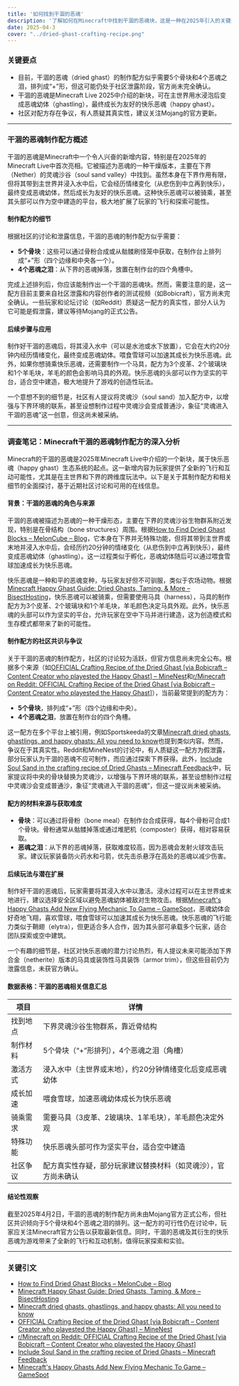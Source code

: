 ```yaml
---
title: '如何找到干涸的恶魂'
description: '了解如何在Minecraft中找到干涸的恶魂块，这是一种在2025年引入的关键元素，用于获得快乐恶魂。探索其在下界的自然生成位置以及使用骨块和恶魂之泪的制作方法。'
date: 2025-04-3
cover: "../dried-ghast-crafting-recipe.png"
---
```


### 关键要点  
- 目前，干涸的恶魂（dried ghast）的制作配方似乎需要5个骨块和4个恶魂之泪，排列成“+”形，但这可能仍处于社区泄露阶段，官方尚未完全确认。  
- 干涸的恶魂是Minecraft Live 2025中介绍的新块，可在主世界用水浸泡后变成恶魂幼体（ghastling），最终成长为友好的快乐恶魂（happy ghast）。  
- 社区对配方存在争议，有人质疑其真实性，建议关注Mojang的官方更新。  

---

### 干涸的恶魂制作配方概述  
干涸的恶魂是Minecraft中一个令人兴奋的新增内容，特别是在2025年的Minecraft Live中首次亮相。它被描述为恶魂的一种干燥版本，主要在下界（Nether）的灵魂沙谷（soul sand valley）中找到。虽然本身在下界作用有限，但将其带到主世界并浸入水中后，它会经历情绪变化（从悲伤到中立再到快乐），最终变成恶魂幼体，然后成长为友好的快乐恶魂。这种快乐恶魂可以被骑乘，甚至其头部可以作为空中建造的平台，极大地扩展了玩家的飞行和探索可能性。  

#### 制作配方的细节  
根据社区的讨论和泄露信息，干涸的恶魂的制作配方似乎需要：  
- **5个骨块**：这些可以通过骨粉合成或从骷髅刷怪笼中获取，在制作台上排列成“+”形（四个边缘和中央各一个）。  
- **4个恶魂之泪**：从下界的恶魂掉落，放置在制作台的四个角槽中。  

完成上述排列后，你应该能制作出一个干涸的恶魂块。然而，需要注意的是，这一配方目前主要来自社区泄露和内容创作者的测试视频（如Bobicraft），官方尚未完全确认。一些玩家和论坛讨论（如Reddit）质疑这一配方的真实性，部分人认为它可能是假泄露，建议等待Mojang的正式公告。  

#### 后续步骤与应用  
制作好干涸的恶魂后，将其浸入水中（可以是水池或水下放置），它会在大约20分钟内经历情绪变化，最终变成恶魂幼体。喂食雪球可以加速其成长为快乐恶魂。此外，如果你想骑乘快乐恶魂，还需要制作一个马具，配方为3个皮革、2个玻璃块和1个羊毛块，羊毛的颜色会影响马具的外观。快乐恶魂的头部可以作为坚实的平台，适合空中建造，极大地提升了游戏的创造性玩法。  

一个意想不到的细节是，社区有人提议将灵魂沙（soul sand）加入配方中，以增强与下界环境的联系，甚至设想制作过程中灵魂沙会变成普通沙，象征“灵魂进入干涸的恶魂”这一创意，但这尚未被采纳。  

---

### 调查笔记：Minecraft干涸的恶魂制作配方的深入分析  

Minecraft的干涸的恶魂是2025年Minecraft Live中介绍的一个新块，属于快乐恶魂（happy ghast）生态系统的起点。这一新增内容为玩家提供了全新的飞行和互动可能性，尤其是在主世界和下界的跨维度玩法中。以下是关于其制作配方和相关细节的全面探讨，基于近期社区讨论和可用的在线信息。  

#### 背景：干涸的恶魂的角色与来源  
干涸的恶魂被描述为恶魂的一种干燥形态，主要在下界的灵魂沙谷生物群系附近发现，特别是在骨结构（bone structures）周围。根据[How to Find Dried Ghast Blocks – MelonCube – Blog](https://www.meloncube.net/blog/how-to-find-dried-ghast-blocks/)，它本身在下界并无特殊功能，但将其带到主世界或末地并浸入水中后，会经历约20分钟的情绪变化（从悲伤到中立再到快乐），最终变成恶魂幼体（ghastling）。这一过程类似于孵化，恶魂幼体随后可以通过喂食雪球加速成长为快乐恶魂。  

快乐恶魂是一种和平的恶魂变种，与玩家友好但不可驯服，类似于农场动物。根据[Minecraft Happy Ghast Guide: Dried Ghasts, Taming, & More – BisectHosting](https://www.bisecthosting.com/blog/minecraft-happy-ghast-guide-dried-ghasts-taming-more)，快乐恶魂可以被骑乘，但需要使用马具（harness），马具的制作配方为3个皮革、2个玻璃块和1个羊毛块，羊毛颜色决定马具外观。此外，快乐恶魂的头部可以作为坚实的平台，允许玩家在空中下马并进行建造，这为创造模式和生存模式都带来了新的可能性。  

#### 制作配方的社区共识与争议  
关于干涸的恶魂的制作配方，社区的讨论较为活跃，但官方信息尚未完全公布。根据多个来源（如[OFFICIAL Crafting Recipe of the Dried Ghast [via Bobicraft – Content Creator who playested the Happy Ghast] – MineNest](https://www.minenest.com/434790/)和[r/Minecraft on Reddit: OFFICIAL Crafting Recipe of the Dried Ghast [via Bobicraft – Content Creator who playested the Happy Ghast]](https://www.reddit.com/r/Minecraft/comments/1jihygw/official_crafting_recipe_of_the_dried_ghast_via/)），当前最常提到的配方为：  
- **5个骨块**，排列成“+”形（四个边缘和中央）。  
- **4个恶魂之泪**，放置在制作台的四个角槽。  

这一配方在多个平台上被引用，例如Sportskeeda的文章[Minecraft dried ghasts, ghastlings, and happy ghasts: All you need to know](https://www.sportskeeda.com/minecraft/minecraft-dried-ghasts-ghastlings-happy-ghasts-all-need-know)也提到类似内容。然而，争议在于其真实性。Reddit和MineNest的讨论中，有人质疑这一配方为假泄露，部分玩家认为干涸的恶魂不应可制作，而应通过探索下界获得。此外，[Include Soul Sand in the crafting recipe of Dried Ghasts – Minecraft Feedback](https://feedback.minecraft.net/hc/en-us/community/posts/35275178729485-Include-Soul-Sand-in-the-crafting-recipe-of-Dried-Ghasts)中，玩家提议将中央的骨块替换为灵魂沙，以增强与下界环境的联系，甚至设想制作过程中灵魂沙会变成普通沙，象征“灵魂进入干涸的恶魂”，但这一提议尚未被采纳。  

#### 配方的材料来源与获取难度  
- **骨块**：可以通过将骨粉（bone meal）在制作台合成获得，每4个骨粉可合成1个骨块。骨粉通常从骷髅掉落或通过堆肥机（composter）获得，相对容易获取。  
- **恶魂之泪**：从下界的恶魂掉落，获取难度较高，因为恶魂会发射火球攻击玩家。建议玩家装备防火药水和弓箭，优先击杀悬浮在高处的恶魂以减少伤害。  

#### 后续玩法与潜在扩展  
制作好干涸的恶魂后，玩家需要将其浸入水中以激活。浸水过程可以在主世界或末地进行，建议选择安全区域以避免恶魂幼体被敌对生物攻击。根据[Minecraft's Happy Ghasts Add New Flying Mechanic To Game – GameSpot](https://www.gamespot.com/articles/minecrafts-happy-ghasts-add-new-flying-mechanic-to-game/1100-6530284/)，恶魂幼体会好奇地飞翔，喜欢雪球，喂食雪球可以加速其成长为快乐恶魂。快乐恶魂的飞行能力类似于鞘翅（elytra），但更适合多人合作，因为其头部可承载多个玩家，适合团队探索或空中建筑。  

一个有趣的细节是，社区对快乐恶魂的潜力讨论热烈，有人提议未来可能添加下界合金（netherite）版本的马具或装饰性马具装饰（armor trim），但这些目前仍为泄露信息，未获官方确认。  

#### 数据表格：干涸的恶魂相关信息汇总  

| 项目               | 详情                                                                 |
|-------------------|--------------------------------------------------------------------|
| 找到地点           | 下界灵魂沙谷生物群系，靠近骨结构                                     |
| 制作材料           | 5个骨块（“+”形排列），4个恶魂之泪（角槽）                            |
| 激活方式           | 浸入水中（主世界或末地），约20分钟情绪变化后变成恶魂幼体             |
| 成长加速           | 喂食雪球，加速恶魂幼体成长为快乐恶魂                                |
| 骑乘需求           | 需要马具（3皮革、2玻璃块、1羊毛块），羊毛颜色决定外观               |
| 特殊功能           | 快乐恶魂头部可作为坚实平台，适合空中建造                             |
| 社区争议           | 配方真实性存疑，部分玩家建议替换材料（如灵魂沙），官方尚未确认       |

#### 结论性观察  
截至2025年4月2日，干涸的恶魂的制作配方尚未由Mojang官方正式公布，但社区共识倾向于5个骨块和4个恶魂之泪的排列。这一配方的可行性仍在讨论中，玩家应关注Minecraft官方公告以获取最新信息。同时，干涸的恶魂及其衍生的快乐恶魂为游戏带来了全新的飞行和互动机制，值得玩家探索和实验。  

---

### 关键引文  
- [How to Find Dried Ghast Blocks – MelonCube – Blog](https://www.meloncube.net/blog/how-to-find-dried-ghast-blocks/)  
- [Minecraft Happy Ghast Guide: Dried Ghasts, Taming, & More – BisectHosting](https://www.bisecthosting.com/blog/minecraft-happy-ghast-guide-dried-ghasts-taming-more)  
- [Minecraft dried ghasts, ghastlings, and happy ghasts: All you need to know](https://www.sportskeeda.com/minecraft/minecraft-dried-ghasts-ghastlings-happy-ghasts-all-need-know)  
- [OFFICIAL Crafting Recipe of the Dried Ghast [via Bobicraft – Content Creator who playested the Happy Ghast] – MineNest](https://www.minenest.com/434790/)  
- [r/Minecraft on Reddit: OFFICIAL Crafting Recipe of the Dried Ghast [via Bobicraft – Content Creator who playested the Happy Ghast]](https://www.reddit.com/r/Minecraft/comments/1jihygw/official_crafting_recipe_of_the_dried_ghast_via/)  
- [Include Soul Sand in the crafting recipe of Dried Ghasts – Minecraft Feedback](https://feedback.minecraft.net/hc/en-us/community/posts/35275178729485-Include-Soul-Sand-in-the-crafting-recipe-of-Dried-Ghasts)  
- [Minecraft's Happy Ghasts Add New Flying Mechanic To Game – GameSpot](https://www.gamespot.com/articles/minecrafts-happy-ghasts-add-new-flying-mechanic-to-game/1100-6530284/)